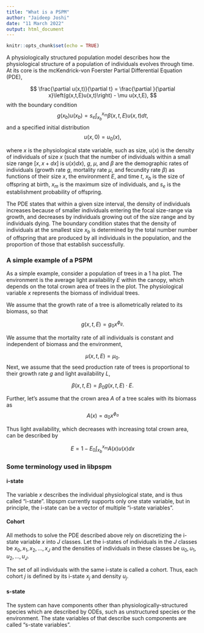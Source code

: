 ---
title: "What is a PSPM"
author: "Jaideep Joshi"
date: "11 March 2022"
output: html_document
---

```{r setup, include=FALSE}
knitr::opts_chunk$set(echo = TRUE)
```

A physiologically structured population model describes how the physiological structure of a population of individuals evolves through time. At its core is the mcKendrick-von Foerster Partial Differential Equation (PDE),

$$
\frac{\partial u(x,t)}{\partial t} = \frac{\partial }{\partial x}\left(g(x,t,E)u(x,t)\right) - \mu u(x,t,E),
$$
with the boundary condition
$$
g(x_b)u(x_b) = s_e \int_{x_b}^{x_m} \beta(x,t,E)u(x,t)dt,
$$
and a specified initial distribution
$$
u(x,0) = u_0(x),
$$

where $x$ is the physiological state variable, such as size, $u(x)$ is the density of individuals of size $x$ (such that the number of individuals within a small size range $[x, x+dx]$ is $u(x)dx$), $g$, $\mu$, and $\beta$ are the demographic rates of individuals (growth rate $g$, mortality rate $\mu$, and fecundity rate $\beta$) as functions of their size $x$, the environment $E$, and time $t$, $x_b$ is the size of offspring at birth, $x_m$ is the maximum size of individuals, and $s_e$ is the establishment probability of offspring. 

The PDE states that within a given size interval, the density of individuals increases because of smaller individuals entering the focal size-range via growth, and decreases by individuals growing out of the size range and by individuals dying. The boundary condition states that the density of individuals at the smallest size $x_b$ is determined by the total number number of offspring that are produced by all individuals in the population, and the proportion of those that establish successfully.


### A simple example of a PSPM

As a simple example, consider a population of trees in a 1 ha plot. The environment is the average light availability $E$ within the canopy, which depends on the total crown area of trees in the plot. The physiological variable $x$ represents the biomass of individual trees. 

We assume that the growth rate of a tree is allometrically related to its biomass, so that

$$
g(x,t,E) = g_0 x^{\phi_g}.
$$

We assume that the mortality rate of all individuals is constant and independent of biomass and the environment,

$$
\mu(x,t,E) = \mu_0.
$$
Next, we assume that the seed production rate of trees is proportional to their growth rate $g$ and light availability $L$,

$$
\beta(x,t,E) = \beta_0 g(x,t,E)\cdot E.
$$

Further, let's assume that the crown area $A$ of a tree scales with its biomass as 
$$
A(x) = a_0 x^{\phi_a}
$$

Thus light availability, which decreases with increasing total crown area, can be described by

$$
E = 1-E_0 \int_{x_b}^{x_m} A(x)u(x)dx
$$

### Some terminology used in libpspm

#### i-state

The variable $x$ describes the individual physiological state, and is thus called "i-state". libpspm currently supports only one state variable, but in principle, the i-state can be a vector of multiple "i-state variables". 

#### Cohort

All methods to solve the PDE described above rely on discretizing the i-state variable $x$ into $J$ classes. Let the i-states of individuals in the $J$ classes be $x_0, x_1, x_2,...,x_J$ and the densities of individuals in these classes be $u_0, u_1, u_2,...,u_J$. 

The set of all individuals with the same i-state is called a cohort. Thus, each cohort $j$ is defined by its i-state $x_j$ and density $u_j$.

#### s-state

The system can have components other than physiologically-structured species which are described by ODEs, such as unstructured species or the environment. The state variables of that describe such components are called "s-state variables".





